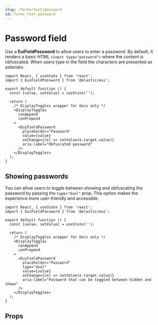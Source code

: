 ```yaml
---
slug: /forms/text/password
id: forms_text_password
---
```


# Password field


<EuiFormRowCallout />

Use a **EuiFieldPassword** to allow users to enter a password. By default, it renders a basic HTML `<input type="password">` where the content is obfuscated. When users type in the field the characters are presented as asterisks.

```tsx interactive
import React, { useState } from 'react';
import { EuiFieldPassword } from '@elastic/eui';

export default function () {
  const [value, setValue] = useState('');

  return (
    /* DisplayToggles wrapper for Docs only */
    <DisplayToggles
      canAppend
      canPrepend
    >
      <EuiFieldPassword
        placeholder="Password"
        value={value}
        onChange={(e) => setValue(e.target.value)}
        aria-label="Obfuscated password"
      />
    </DisplayToggles>
  );
}
```

## Showing passwords

You can allow users to toggle between showing and obfuscating the password by passing the `type="dual"` prop. This option makes the experience more user-friendly and accessible.

```tsx interactive
import React, { useState } from 'react';
import { EuiFieldPassword } from '@elastic/eui';

export default function () {
  const [value, setValue] = useState('');

  return (
    /* DisplayToggles wrapper for Docs only */
    <DisplayToggles
      canAppend
      canPrepend
    >
      <EuiFieldPassword
        placeholder="Password"
        type="dual"
        value={value}
        onChange={(e) => setValue(e.target.value)}
        aria-label="Password that can be toggled between hidden and shown"
      />
    </DisplayToggles>
  );
}
```

## Props


<PropTable definition={docgen.EuiFieldPassword} />

